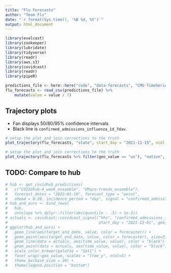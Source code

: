 ```yaml
---
title: "Flu Forecasts"
author: "Team Flu"
date: "`r format(Sys.time(), '%B %d, %Y')`"
output: html_document
---
```


```r
library(evalcast)
library(zookeeper)
library(lubridate)
library(tidyverse)
library(readr)
library(aws.s3)
library(covidcast)
library(readr)
library(pipeR)

predictions_file <- here::here("code", "data-forecasts", "CMU-TimeSeries", sprintf("%s-CMU-TimeSeries-prediction-cards.csv", Sys.Date()))
flu_forecasts <- read_csv(predictions_file) %>%
    mutate(value = value / 7)
```

## Trajectory plots

* Fan displays 50/80/95% confidence intervals
* Black line is `confirmed_admissions_influenza_1d_7dav`.

```r
# setup the plot and join corrections to the truth
plot_trajectory(flu_forecasts, "state", start_day = "2021-11-15", ncol = 5)
```

```r
# setup the plot and join corrections to the truth
plot_trajectory(flu_forecasts %>% filter(geo_value == "us"), "nation", start_day = "2021-11-15", ncol = 5)
```

## TODO: Compare to hub

```r
# hub <- get_covidhub_predictions(
#   c("COVIDhub-4_week_ensemble", "UMass-trends_ensemble"),
#   forecast_dates = "2022-01-10", forecast_type = "point",
#   ahead = 0:28, incidence_period = "day", signal = "confirmed_admissions_influenza_1d_7dav")
# hub_and_ours <- bind_rows(
#   hub,
#   antelope %>% dplyr::filter(abs(quantile - .5) < 1e-3))
# actuals <- covidcast::covidcast_signal("hhs", "confirmed_admissions_influenza_1d_7dav",
#                                        start_day = "2021-12-01", geo_type = "state")
# ggplot(hub_and_ours) +
#   geom_line(aes(target_end_date, value, color = forecaster)) +
#   geom_point(aes(target_end_date, value, color = forecaster), size=3) +
#   geom_line(data = actuals, aes(time_value, value), color = "black") +
#   geom_point(data = actuals, aes(time_value, value), color = "black", size=3) +
#   scale_color_brewer(palette = "Set1") +
#   facet_wrap(~geo_value, scales = "free_y", ncol=5) +
#   theme_bw(base_size = 30) +
#   theme(legend.position = "bottom")
```
